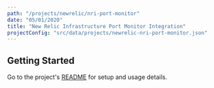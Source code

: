 ```yaml
---
path: "/projects/newrelic/nri-port-monitor"
date: "05/01/2020"
title: "New Relic Infrastructure Port Monitor Integration"
projectConfig: "src/data/projects/newrelic-nri-port-monitor.json"
---
```


## Getting Started

Go to the project's [README](https://github.com/newrelic/nri-port-monitor#readme) for setup and usage details.





